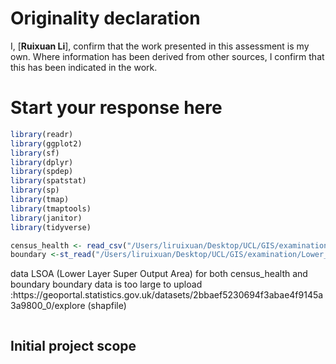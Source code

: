 
# Originality declaration  

I, [**Ruixuan Li**], confirm that the work presented in this assessment is my own. Where information has been derived from other sources, I confirm that this has been indicated in the work.

# Start your response here
```r
library(readr)
library(ggplot2)
library(sf)
library(dplyr)
library(spdep)
library(spatstat)
library(sp)
library(tmap)
library(tmaptools)
library(janitor)
library(tidyverse)

```

```r
census_health <- read_csv("/Users/liruixuan/Desktop/UCL/GIS/examination/census2021-ts037/census2021-ts037-lsoa.csv",na=c(" "))
boundary <-st_read("/Users/liruixuan/Desktop/UCL/GIS/examination/Lower_layer/Lower_layer_Super_Output_Areas_December_2021_Boundaries_EW_BFC_V10.shp")
```

data
 LSOA (Lower Layer Super Output Area) for both census_health and boundary
boundary data is too large to upload :https://geoportal.statistics.gov.uk/datasets/2bbaef5230694f3abae4f9145a3a9800_0/explore (shapfile) 

```r

```

## Initial project scope